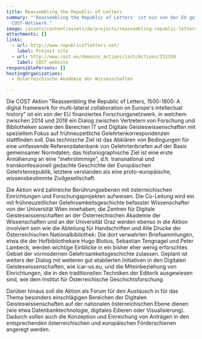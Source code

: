 ```yaml
---
title: Reassembling the Republic of Letters
summary: "'Reassembling the Republic of Letters' ist ein von der EU gefördertes
  COST-Netzwerk."
image: /assets/content/assets/de/projects/reassembling-republic-letters/Pez_fuer_Thumbnail.jpg
attachments: []
links:
  - url: http://www.republicofletters.net/
    label: Project site
  - url: http://www.cost.eu/domains_actions/isch/Actions/IS1310
    label: COST website
responsiblePersons: []
hostingOrganizations:
  - Österreichische Akademie der Wissenschaften

---
```

Die COST Aktion "Reassembling the Republic of Letters, 1500-1800: A digital framework for multi-lateral collaboration on Europe's intellectual history" ist ein von der EU finanziertes Forschungsnetzwerk, in welchem zwischen 2014 und 2018 ein Dialog zwischen Vertretern von Forschung und Bibliotheken sowie den Bereichen IT und Digitale Geisteswissenschaften mit speziellem Fokus auf frühneuzeitliche Gelehrtenkorrespondenzen stattfinden soll. Das technische Ziel ist das Abklären von Bedingungen für eine umfassende Referenzdatenbank von Gelehrtenbriefen auf der Basis gemeinsamer Normdaten; das historiographische Ziel ist eine erste Annäherung an eine "mehrstimmige", d.h. transnational und transkonfessionell gedachte Geschichte der Europäischen Gelehrtenrepublik, letztere verstanden als eine proto-europäische, wissensbestimmte Zivilgesellschaft.

Die Aktion wird zahlreiche Berührungsebenen mit österreichischen Einrichtungen und Forschungsprojekten aufweisen. Die Co-Leitung wird ein mit frühneuzeitlicher Gelehrsamkeitsgeschichte befasster Wissenschafter von der Universität Wien innehaben; die Zentren für Digitale Geisteswissenschaften an der Österreichischen Akademie der Wissenschaften und an der Universität Graz werden ebenso in die Aktion involviert sein wie die Abteilung für Handschriften und Alte Drucke der Österreichischen Nationalbibliothek: Die dort verwahrten Briefsammlungen, etwa die der Hofbibliothekare Hugo Blotius, Sebastian Tengnagel und Peter Lambeck, werden wichtige Einblicke in ein bisher eher wenig erforschtes Gebiet der vormodernen Gelehrsamkeitsgeschichte zulassen. Geplant ist weiters der Dialog mit weiteren gut etablierten Initiativen in den Digitalen Geisteswissenschaften, wie icar-us.eu, und die Miteinbeziehung von Einrichtungen, die in den traditionellen Techniken der Editorik ausgewiesen sind, wie dem Institut für Österreichische Geschichtsforschung.

Darüber hinaus soll die Aktion als Forum für den Austausch in für das Thema besonders einschlägigen Bereichen der Digitalen Geisteswissenschaften auf der nationalen österreichischen Ebene dienen (wie etwa Datenbanktechnologie, digitales Edieren oder Visualisierung). Dadurch sollen auch die Konzeption und Einreichung von Anträgen in den entsprechenden österreichischen und europäischen Förderschienen angeregt werden.
